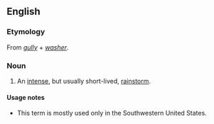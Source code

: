 ==English==

===Etymology===
From ''[[gully]]'' + ''[[washer]]''.

===Noun===
{{en-noun}}

# {{US}} An [[intense]], but usually short-lived, [[rainstorm]].

====Usage notes====
* This term is mostly used only in the Southwestern United States.
